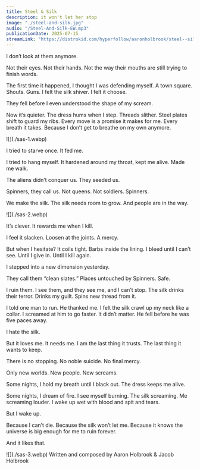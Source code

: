 ```yaml
---
title: Steel & Silk
description: it won't let her stop
image: "./steel-and-silk.jpg"
audio: "/Steel-And-Silk-EW.mp3"
publicationDate: 2025-07-15
streamLink: "https://distrokid.com/hyperfollow/aaronholbrook/steel--silk"
---
```



I don’t look at them anymore.

Not their eyes. Not their hands. Not the way their mouths are still trying to finish words.

The first time it happened, I thought I was defending myself.
A town square. Shouts. Guns.
I felt the silk shiver.
I felt it choose.

They fell before I even understood the shape of my scream.

Now it’s quieter.
The dress hums when I step. Threads slither. Steel plates shift to guard my ribs. Every move is a promise it makes for me.
Every breath it takes.
Because I don’t get to breathe on my own anymore.

<Spacer size="4xl" />
![](./sas-1.webp)
<Spacer size="4xl" />

I tried to starve once.
It fed me.

I tried to hang myself.
It hardened around my throat, kept me alive.
Made me walk.

<Spacer size="4xl" />

The aliens didn’t conquer us.
They seeded us.

Spinners, they call us.
Not queens. Not soldiers.
Spinners.

We make the silk.
The silk needs room to grow.
And people are in the way.

<Spacer size="4xl" />
![](./sas-2.webp)
<Spacer size="6xl" />

It’s clever.
It rewards me when I kill.

I feel it slacken.
Loosen at the joints.
A mercy.

But when I hesitate?
It coils tight.
Barbs inside the lining.
I bleed until I can’t see.
Until I give in.
Until I kill again.

<Spacer size="4xl" />

I stepped into a new dimension yesterday.

They call them “clean slates.”
Places untouched by Spinners.
Safe.

I ruin them.
I see them, and they see me, and I can’t stop.
The silk drinks their terror.
Drinks my guilt.
Spins new thread from it.

<Spacer size="4xl" />

I told one man to run.
He thanked me.
I felt the silk crawl up my neck like a collar.
I screamed at him to go faster.
It didn’t matter.
He fell before he was five paces away.

<Spacer size="4xl" />

I hate the silk.

But it loves me.
It needs me.
I am the last thing it trusts.
The last thing it wants to keep.

<Spacer size="3xl" />

There is no stopping.
No noble suicide.
No final mercy.

Only new worlds.
New people.
New screams.

<Spacer size="4xl" />

Some nights, I hold my breath until I black out.
The dress keeps me alive.

Some nights, I dream of fire.
I see myself burning.
The silk screaming.
Me screaming louder.
I wake up wet with blood and spit and tears.

But I wake up.

<Spacer size="3xl" />

Because I can’t die.
Because the silk won’t let me.
Because it knows the universe is big enough for me to ruin forever.

And it likes that.

<Spacer size="2xl" />
![](./sas-3.webp)
<Spacer size="8xl" />



<Spacer size="4xl" />
Written and composed by Aaron Holbrook & Jacob Holbrook


